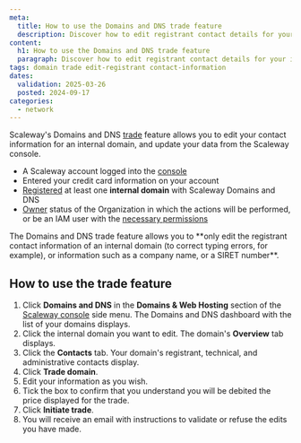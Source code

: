 ```yaml
---
meta:
  title: How to use the Domains and DNS trade feature
  description: Discover how to edit registrant contact details for your internal domain using Scaleway's Domains and DNS trade feature.
content:
  h1: How to use the Domains and DNS trade feature
  paragraph: Discover how to edit registrant contact details for your internal domain using Scaleway's Domains and DNS trade feature.
tags: domain trade edit-registrant contact-information
dates:
  validation: 2025-03-26
  posted: 2024-09-17
categories:
  - network
---
```



Scaleway's Domains and DNS [trade](/domains-and-dns/concepts/#trade) feature allows you to edit your contact information for an internal domain, and update your data from the Scaleway console.



<Requirements />

  - A Scaleway account logged into the [console](https://console.scaleway.com)
  - Entered your credit card information on your account
  - [Registered](/domains-and-dns/how-to/register-internal-domain/) at least one **internal domain** with Scaleway Domains and DNS
  - [Owner](/iam/concepts/#owner) status of the Organization in which the actions will be performed, or be an IAM user with the [necessary permissions](/iam/concepts/#permission)

<Message type="important">
 The Domains and DNS trade feature allows you to **only edit the registrant contact information of an internal domain (to correct typing errors, for example), or information such as a company name, or a SIRET number**.
</Message>

## How to use the trade feature

1. Click **Domains and DNS** in the **Domains & Web Hosting** section of the [Scaleway console](https://console.scaleway.com) side menu. The Domains and DNS dashboard with the list of your domains displays.
2. Click the internal domain you want to edit. The domain's **Overview** tab displays.
3. Click the **Contacts** tab. Your domain's registrant, technical, and administrative contacts display.
4. Click **Trade domain**.
5. Edit your information as you wish.
6. Tick the box to confirm that you understand you will be debited the price displayed for the trade.
7. Click **Initiate trade**.
8. You will receive an email with instructions to validate or refuse the edits you have made.

